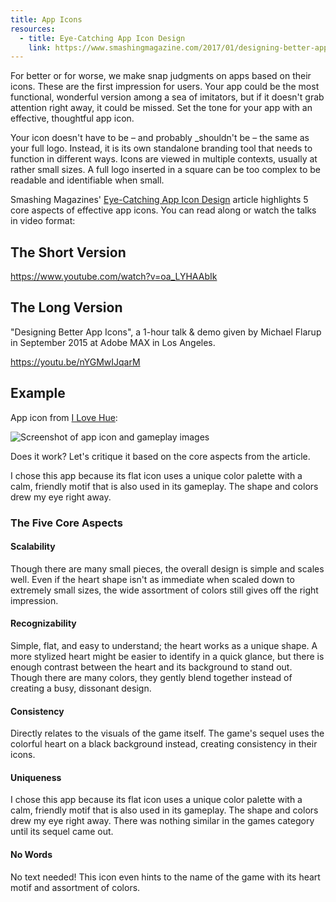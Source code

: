 ```yaml
---
title: App Icons
resources:
  - title: Eye-Catching App Icon Design
    link: https://www.smashingmagazine.com/2017/01/designing-better-app-icons/
---
```


For better or for worse, we make snap judgments on apps based on their icons. These are the first impression for users. Your app could be the most functional, wonderful version among a sea of imitators, but if it doesn't grab attention right away, it could be missed. Set the tone for your app with an effective, thoughtful app icon.

Your icon doesn't have to be – and probably _shouldn't be – the same as your full logo. Instead, it is its own standalone branding tool that needs to function in different ways. Icons are viewed in multiple contexts, usually at rather small sizes. A full logo inserted in a square can be too complex to be readable and identifiable when small.

Smashing Magazines' [Eye-Catching App Icon Design](https://www.smashingmagazine.com/2017/01/designing-better-app-icons/) article highlights 5 core aspects of effective app icons. You can read along or watch the talks in video format:

## The Short Version

https://www.youtube.com/watch?v=oa_LYHAAbIk

## The Long Version

"Designing Better App Icons", a 1-hour talk & demo given by Michael Flarup in September 2015 at Adobe MAX in Los Angeles.

https://youtu.be/nYGMwIJqarM

## Example

App icon from [I Love Hue](https://play.google.com/store/apps/details?id=com.zutgames.ilovehue):

![Screenshot of app icon and gameplay images](i-love-hue.png)

Does it work? Let's critique it based on the core aspects from the article.

I chose this app because its flat icon uses a unique color palette with a calm, friendly motif that is also used in its gameplay. The shape and colors drew my eye right away.

### The Five Core Aspects

#### Scalability

Though there are many small pieces, the overall design is simple and scales well. Even if the heart shape isn't as immediate when scaled down to extremely small sizes, the wide assortment of colors still gives off the right impression.

#### Recognizability

Simple, flat, and easy to understand; the heart works as a unique shape. A more stylized heart might be easier to identify in a quick glance, but there is enough contrast between the heart and its background to stand out. Though there are many colors, they gently blend together instead of creating a busy, dissonant design.

#### Consistency

Directly relates to the visuals of the game itself. The game's sequel uses the colorful heart on a black background instead, creating consistency in their icons.

#### Uniqueness

I chose this app because its flat icon uses a unique color palette with a calm, friendly motif that is also used in its gameplay. The shape and colors drew my eye right away. There was nothing similar in the games category until its sequel came out.

#### No Words

No text needed! This icon even hints to the name of the game with its heart motif and assortment of colors.
